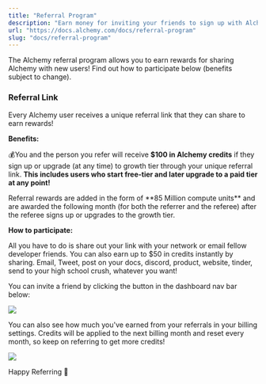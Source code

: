 ```yaml
---
title: "Referral Program"
description: "Earn money for inviting your friends to sign up with Alchemy!"
url: "https://docs.alchemy.com/docs/referral-program"
slug: "docs/referral-program"
---
```


The Alchemy referral program allows you to earn rewards for sharing Alchemy with new users! Find out how to participate below (benefits subject to change).

### Referral Link

Every Alchemy user receives a unique referral link that they can share to earn rewards!

**Benefits:**

💰You and the person you refer will receive **$100 in Alchemy credits** if they sign up or upgrade (at any time) to growth tier through your unique referral link. **This includes users who start free-tier and later upgrade to a paid tier at any point!**

<Info>
  Referral rewards are added in the form of **85 Million compute units** and are awarded the following month (for both the referrer and the referee) after the referee signs up or upgrades to the growth tier.
</Info>

**How to participate:**

All you have to do is share out your link with your network or email fellow developer friends. You can also earn up to $50 in credits instantly by sharing. Email, Tweet, post on your docs, discord, product, website, tinder, send to your high school crush, whatever you want!

You can invite a friend by clicking the button in the dashboard nav bar below:

![](5f1d8a2-Screenshot_2023-04-03_at_1.17.32_PM.png)

You can also see how much you've earned from your referrals in your billing settings. Credits will be applied to the next billing month and reset every month, so keep on referring to get more credits!

![](24d810b-Screenshot_2023-04-03_at_12.54.53_PM.png)

Happy Referring 🎉
